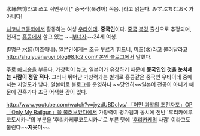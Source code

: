水縁無憶라고 쓰고 쉬옌우이[* 중국식(북경어) 독음. ]라고 읽는다. みずぶちむおく가 아니다!

[[니코니코동화]]에서 활동하는 여성 [[우타이테]]. '''중국인'''이다. [[중국]] [[북경]] 출신으로 추정되며, 현재는 [[홍콩]]에서 살고 있는 ~~[[부녀자]]~~24세 여성.

별명은 水姉(미즈아네). 일본인에게는 조금 부르기 힘드니, 미즈(水)라고 불러달라고 [[http://shuiyuanwuyi.blog98.fc2.com/ 본인 블로그]]에서 말했다.

주로 [[애니송]]을 부른다. 가창력이 높고, 일본어가 유창하기 때문에 '''중국인인 것을 눈치채는 사람이 정말 적다.''' 그러나 뛰어난 가창력과는 별개로 홍콩같은 중국인 우타이테 중에서는 지명도가 낮다. 일본어로 블로그를 운영하나 ~~당연히~~일본어 전공이 아니기 때문에 간혹가다 조금 어색한 감이 있다. 

[[http://www.youtube.com/watch?v=jyzdUBDcIys/ 「어떤 과학의 초전자포」OP「Only My Railgun」을 불러보았다]]에서 가창력이 평가됨과 동시에 전반 '후리카에루코토시카~'의 부분을 '후리카케루코토시카~'로 부른 탓에 '[[후리카케]]의 사람' 이라고도 불린다~~'''지못미'''~~.
